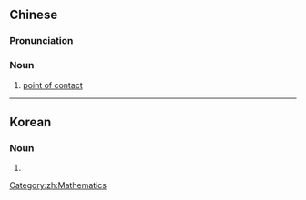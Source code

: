 {{also|切点}}
==Chinese==
{{zh-forms|s=切点}}
{{wikipedia|lang=zh}}

===Pronunciation===
{{zh-pron
|m=qiēdiǎn
|cat=n
}}

===Noun===
{{zh-noun}}

# [[point of contact]]

----

==Korean==
{{ko-hanjatab|切|點}}

===Noun===
{{ko-noun|hj|rv=|hangeul=절점}}

# {{hanja form of|절점|[[point of contact]]}}

[[Category:zh:Mathematics]]